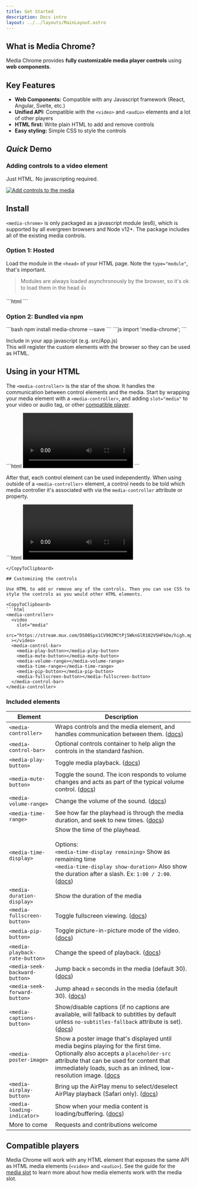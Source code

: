 ```yaml
---
title: Get Started
description: Docs intro
layout: ../../layouts/MainLayout.astro
---
```



<h2>What is Media Chrome?</h2>

Media Chrome provides **fully customizable media player controls** using **web components**.

## Key Features

- **Web Components:** Compatible with any Javascript framework (React, Angular, Svelte, etc.)
- **Unified API:** Compatible with the `<video>` and `<audio>` elements and a lot of other players
- **HTML first:** Write plain HTML to add and remove controls
- **Easy styling:** Simple CSS to style the controls

## _Quick_ Demo

### Adding controls to a video element

Just HTML. No javascripting required.

[![Add controls to the media](https://image.mux.com/fbrV01YkyMrnp01BItrdWL029IurCj2gxlS/animated.gif?width=640&end=10&fps=15)](https://stream.new/v/fhRqeSkHntHb2IZ3AyduTK02l3b9j1EyZTjGHdyERg018)

## Install

`<media-chrome>` is only packaged as a javascript module (es6), which is supported by all evergreen browsers and Node v12+. The package includes all of the existing media controls.

### Option 1: Hosted

Load the module in the `<head>` of your HTML page. Note the `type="module"`, that's important.

> Modules are always loaded asynchronously by the browser, so it's ok to load them in the head 👍

<CopyToClipboard>
```html
<script type="module" src="https://cdn.jsdelivr.net/npm/media-chrome@0/+esm"></script>
```
</CopyToClipboard>

### Option 2: Bundled via npm

<CopyToClipboard>
```bash
npm install media-chrome --save
```
</CopyToClipboard>

<CopyToClipboard>
```js
import 'media-chrome';
```
</CopyToClipboard>

Include in your app javascript (e.g. src/App.js)  
This will register the custom elements with the browser so they can be used as HTML.

## Using in your HTML

The `<media-controller>` is the star of the show. It handles the communication between control elements and the media. Start by wrapping your media element with a `<media-controller>`, and adding `slot="media"` to your video or audio tag, or other [compatible player](#compatible-players).

<CopyToClipboard>
```html
<media-controller>
  <video
    slot="media"
    src="https://stream.mux.com/DS00Spx1CV902MCtPj5WknGlR102V5HFkDe/high.mp4"
  ></video>
</media-controller>
```
</CopyToClipboard>

After that, each control element can be used independently. When using outside of a `<media-controller>` element, a control needs to be told which media controller it's associated with via the `media-controller` attribute or property.

<CopyToClipboard>
```html
<media-controller id="myController">
  <video
    slot="media"
    src="https://stream.mux.com/DS00Spx1CV902MCtPj5WknGlR102V5HFkDe/high.mp4"
  ></video>
  <media-play-button></media-play-button>
</media-controller>

<media-play-button media-controller="myController"></media-play-button>
```
</CopyToClipboard>

## Customizing the controls

Use HTML to add or remove any of the controls. Then you can use CSS to style the controls as you would other HTML elements.

<CopyToClipboard>
```html
<media-controller>
  <video
    slot="media"
    src="https://stream.mux.com/DS00Spx1CV902MCtPj5WknGlR102V5HFkDe/high.mp4"
  ></video>
  <media-control-bar>
    <media-play-button></media-play-button>
    <media-mute-button></media-mute-button>
    <media-volume-range></media-volume-range>
    <media-time-range></media-time-range>
    <media-pip-button></media-pip-button>
    <media-fullscreen-button></media-fullscreen-button>
  </media-control-bar>
</media-controller>
```
</CopyToClipboard>

### Included elements

| Element                        | Description                                                                                                                                                                                                                                                                    |
| ------------------------------ | ------------------------------------------------------------------------------------------------------------------------------------------------------------------------------------------------------------------------------------------------------------------------------ |
| `<media-controller>`           | Wraps controls and the media element, and handles communication between them. ([docs](./media-controller))                                                                                                                                                             |
| `<media-control-bar>`          | Optional controls container to help align the controls in the standard fashion.                                                                                                                                                                                                |
| `<media-play-button>`          | Toggle media playback. ([docs](./media-play-button))                                                                                                                                                                                                                   |
| `<media-mute-button>`          | Toggle the sound. The icon responds to volume changes and acts as part of the typical volume control. ([docs](./media-mute-button))                                                                                                                                    |
| `<media-volume-range>`         | Change the volume of the sound. ([docs](./media-volume-range))                                                                                                                                                                                                         |
| `<media-time-range>`           | See how far the playhead is through the media duration, and seek to new times. ([docs](./media-time-range))                                                                                                                                                            |
| `<media-time-display>`         | Show the time of the playhead.<br/><br/>Options: <br/>`<media-time-display remaining>` Show as remaining time <br/>`<media-time-display show-duration>` Also show the duration after a slash. Ex: `1:00 / 2:00`. ([docs](./media-time-display))                            |
| `<media-duration-display>`     | Show the duration of the media                                                                                                                                                                                                                                                 |
| `<media-fullscreen-button>`    | Toggle fullscreen viewing. ([docs](./media-fullscreen-button))                                                                                                                                                                                                         |
| `<media-pip-button>`           | Toggle picture-in-picture mode of the video. ([docs](./media-pip-button))                                                                                                                                                                                              |
| `<media-playback-rate-button>` | Change the speed of playback. ([docs](./media-playback-rate-button))                                                                                                                                                                                                   |
| `<media-seek-backward-button>` | Jump back `n` seconds in the media (default 30). ([docs](./media-seek-backward-button))                                                                                                                                                                                |
| `<media-seek-forward-button>`  | Jump ahead `n` seconds in the media (default 30). ([docs](./media-seek-forward-button))                                                                                                                                                                                |
| `<media-captions-button>`      | Show/disable captions (if no captions are available, will fallback to subtitles by default unless `no-subtitles-fallback` attribute is set). ([docs](./media-captions-button))                                                                                         |
| `<media-poster-image>`         | Show a poster image that's displayed until media begins playing for the first time. Optionally also accepts a `placeholder-src` attribute that can be used for content that immediately loads, such as an inlined, low-resolution image. ([docs](./media-poster-image) |
| `<media-airplay-button>`       | Bring up the AirPlay menu to select/deselect AirPlay playback (Safari only). ([docs](./media-airplay-button))                                                                                                                                                          |
| `<media-loading-indicator>`    | Show when your media content is loading/buffering. ([docs](./media-loading-indicator))                                                                                                                                                                                 |
| More to come                   | Requests and contributions welcome                                                                                                                                                                                                                                             |


## Compatible players

Media Chrome will work with any HTML element that exposes the same API as HTML media elements (`<video>` and `<audio>`). See the guide for the [media slot](/en/media-slot) to learn more about how media elements work with the media slot.
